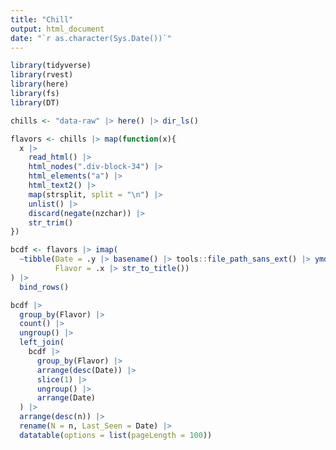 ```yaml
---
title: "Chill"
output: html_document
date: "`r as.character(Sys.Date())`"
---
```


```r
library(tidyverse)
library(rvest)
library(here)
library(fs)
library(DT)

chills <- "data-raw" |> here() |> dir_ls()

flavors <- chills |> map(function(x){
  x |> 
    read_html() |> 
    html_nodes(".div-block-34") |> 
    html_elements("a") |> 
    html_text2() |> 
    map(strsplit, split = "\n") |> 
    unlist() |> 
    discard(negate(nzchar)) |> 
    str_trim()
})

bcdf <- flavors |> imap(
  ~tibble(Date = .y |> basename() |> tools::file_path_sans_ext() |> ymd_hms() |> date(), 
          Flavor = .x |> str_to_title())
) |> 
  bind_rows()

bcdf |> 
  group_by(Flavor) |> 
  count() |> 
  ungroup() |> 
  left_join(
    bcdf |> 
      group_by(Flavor) |> 
      arrange(desc(Date)) |> 
      slice(1) |> 
      ungroup() |> 
      arrange(Date)
  ) |> 
  arrange(desc(n)) |> 
  rename(N = n, Last_Seen = Date) |> 
  datatable(options = list(pageLength = 100))
```